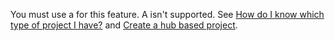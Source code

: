 <Note>

You must use a **<Hub />** for this feature. A **<Fdp />** isn't supported. See [How do I know which type of project I have?](../what-is-azure-ai-foundry.md#how-do-i-know) and [Create a hub based project](../how-to/create-projects).
</Note>